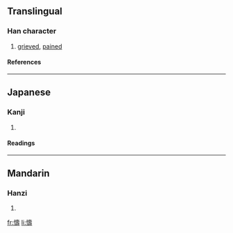 ==Translingual==
===Han character===
{{Han char|rn=61|rad=心|as=14|sn=17|four=9404<sub>1</sub>|canj=心土弓戈 (PGNI)}}
# [[grieved]], [[pained]]
====References====
{{Han ref|kx=0407.020|dkj=11386|dj=0747.420|hdz=42364.080|uh=61E4|ud=25060|bh=ECE5|bd=60645}}
----
==Japanese==
===Kanji===
{{ja-kanji|grade=|rs=心14}}
# {{defn|Japanese}} 
====Readings====
{{ja-readings|on=[[うう]] (chyū), [[じう]] (jiu), [[たう]] (tau), [[とう]] (tō)|kun=[[ほがらか]] (hogaraka), [[うれえる]] (ureeru)}}
----
==Mandarin==
===Hanzi===
{{cmn-hanzi|pin=[[chóu]] ([[chou2]])|wg=ch'ou<sup>2</sup>}}
# {{defn|Mandarin}}

[[fr:懤]]
[[li:懤]]